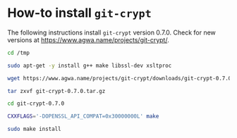 # How-to install `git-crypt` {#sec-install-git-crypt}

The following instructions install `git-crypt` version 0.7.0. Check for new versions at <https://www.agwa.name/projects/git-crypt/>.

```bash
cd /tmp
```

```bash
sudo apt-get -y install g++ make libssl-dev xsltproc
```

```bash
wget https://www.agwa.name/projects/git-crypt/downloads/git-crypt-0.7.0.tar.gz
```

```bash
tar zxvf git-crypt-0.7.0.tar.gz
```

```bash
cd git-crypt-0.7.0 
```

```bash
CXXFLAGS='-DOPENSSL_API_COMPAT=0x30000000L' make
```

```bash
sudo make install
````
